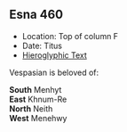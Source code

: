 ## Esna 460 {-}

- Location: Top of column F  
- Date: Titus
- [Hieroglyphic Text](https://www.ifao.egnet.net/uploads/publications/enligne/Temples-Esna004.pdf#page=130){target="_blank"}  
  
Vespasian is beloved of:  
  
**South**  Menhyt       
**East**  Khnum-Re      
**North**  Neith      
**West**  Menehwy        
